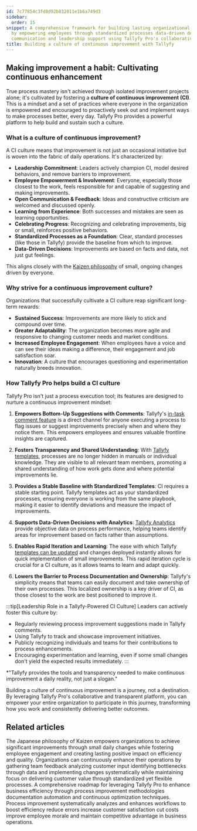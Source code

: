 ```yaml
---
id: 7c77854c3fd8d92b832011e1b6a749d3
sidebar:
  order: 15
snippet: A comprehensive framework for building lasting organizational improvement
  by empowering employees through standardized processes data-driven decisions transparent
  communication and leadership support using Tallyfy Pro's collaborative platform.
title: Building a culture of continuous improvement with Tallyfy
---
```


## Making improvement a habit: Cultivating continuous enhancement

True process mastery isn't achieved through isolated improvement projects alone; it's cultivated by fostering a **culture of continuous improvement (CI)**. This is a mindset and a set of practices where everyone in the organization is empowered and encouraged to proactively seek out and implement ways to make processes better, every day. Tallyfy Pro provides a powerful platform to help build and sustain such a culture.

### What is a culture of continuous improvement?

A CI culture means that improvement is not just an occasional initiative but is woven into the fabric of daily operations. It's characterized by:

-   **Leadership Commitment**: Leaders actively champion CI, model desired behaviors, and remove barriers to improvement.
-   **Employee Empowerment & Involvement**: Everyone, especially those closest to the work, feels responsible for and capable of suggesting and making improvements.
-   **Open Communication & Feedback**: Ideas and constructive criticism are welcomed and discussed openly.
-   **Learning from Experience**: Both successes and mistakes are seen as learning opportunities.
-   **Celebrating Progress**: Recognizing and celebrating improvements, big or small, reinforces positive behaviors.
-   **Standardized Processes as a Foundation**: Clear, standard processes (like those in Tallyfy) provide the baseline from which to improve.
-   **Data-Driven Decisions**: Improvements are based on facts and data, not just gut feelings.

This aligns closely with the [Kaizen philosophy](/products/pro/tutorials/how-to/process-improvement/kaizen-making-continuous-small-improvements-with-tallyfy/) of small, ongoing changes driven by everyone.

### Why strive for a continuous improvement culture?

Organizations that successfully cultivate a CI culture reap significant long-term rewards:

-   **Sustained Success**: Improvements are more likely to stick and compound over time.
-   **Greater Adaptability**: The organization becomes more agile and responsive to changing customer needs and market conditions.
-   **Increased Employee Engagement**: When employees have a voice and can see their ideas making a difference, their engagement and job satisfaction soar.
-   **Innovation**: A culture that encourages questioning and experimentation naturally breeds innovation.

### How Tallyfy Pro helps build a CI culture

Tallyfy Pro isn't just a process execution tool; its features are designed to nurture a continuous improvement mindset:

1.  **Empowers Bottom-Up Suggestions with Comments**:
    Tallyfy's [in-task comment feature](/products/pro/tracking-and-tasks/tasks/how-to-report-and-resolve-issues-in-tallyfy/) is a direct channel for anyone executing a process to flag issues or suggest improvements precisely when and where they notice them. This empowers employees and ensures valuable frontline insights are captured.

2.  **Fosters Transparency and Shared Understanding**:
    With [Tallyfy templates](/products/pro/documenting/templates/), processes are no longer hidden in manuals or individual knowledge. They are visible to all relevant team members, promoting a shared understanding of how work gets done and where potential improvements lie.

3.  **Provides a Stable Baseline with Standardized Templates**:
    CI requires a stable starting point. Tallyfy templates act as your standardized processes, ensuring everyone is working from the same playbook, making it easier to identify deviations and measure the impact of improvements.

4.  **Supports Data-Driven Decisions with Analytics**:
    [Tallyfy Analytics](/products/pro/integrations/analytics/) provide objective data on process performance, helping teams identify areas for improvement based on facts rather than assumptions.

5.  **Enables Rapid Iteration and Learning**:
    The ease with which Tallyfy [templates can be updated](/products/pro/documenting/templates/edit-templates/) and changes deployed instantly allows for quick implementation of small improvements. This rapid iteration cycle is crucial for a CI culture, as it allows teams to learn and adapt quickly.

6.  **Lowers the Barrier to Process Documentation and Ownership**:
    Tallyfy's simplicity means that teams can easily document and take ownership of their own processes. This localized ownership is a key driver of CI, as those closest to the work are best positioned to improve it.

:::tip[Leadership Role in a Tallyfy-Powered CI Culture]
Leaders can actively foster this culture by:
- Regularly reviewing process improvement suggestions made in Tallyfy comments.
- Using Tallyfy to track and showcase improvement initiatives.
- Publicly recognizing individuals and teams for their contributions to process enhancements.
- Encouraging experimentation and learning, even if some small changes don't yield the expected results immediately.
:::

*"Tallyfy provides the tools and transparency needed to make continuous improvement a daily reality, not just a slogan."

Building a culture of continuous improvement is a journey, not a destination. By leveraging Tallyfy Pro's collaborative and transparent platform, you can empower your entire organization to participate in this journey, transforming how you work and consistently delivering better outcomes.


## Related articles
<CardGrid>
<LinkTitleCard header="<b>Process Improvement > Kaizen: making continuous small improvements with Tallyfy</b>" href="/products/pro/tutorials/how-to/process-improvement/kaizen-making-continuous-small-improvements-with-tallyfy/" > The Japanese philosophy of Kaizen empowers organizations to achieve significant improvements through small daily changes while fostering employee engagement and creating lasting positive impact on efficiency and quality. </LinkTitleCard>
<LinkTitleCard header="<b>How To > Improve processes effectively</b>" href="/products/pro/tutorials/how-to/improve-processes-effectively/" > Organizations can continuously enhance their operations by gathering team feedback analyzing customer input identifying bottlenecks through data and implementing changes systematically while maintaining focus on delivering customer value through standardized yet flexible processes. </LinkTitleCard>
<LinkTitleCard header="<b>How To > Process improvement with Tallyfy: a comprehensive guide</b>" href="/products/pro/tutorials/how-to/process-improvement/" > A comprehensive roadmap for leveraging Tallyfy Pro to enhance business efficiency through process improvement methodologies documentation automation and continuous optimization techniques. </LinkTitleCard>
<LinkTitleCard header="<b>Process Improvement > What is process improvement and why is it vital?</b>" href="/products/pro/tutorials/how-to/process-improvement/what-is-process-improvement/" > Process improvement systematically analyzes and enhances workflows to boost efficiency reduce errors increase customer satisfaction cut costs improve employee morale and maintain competitive advantage in business operations. </LinkTitleCard>
</CardGrid>